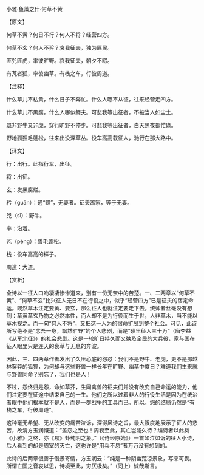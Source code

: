 

小雅·鱼藻之什·何草不黄

【原文】

何草不黄？何日不行？何人不将？经营四方。

何草不玄？何人不矜？哀我征夫，独为匪民。

匪兕匪虎，率彼旷野。哀我征夫，朝夕不暇。

有芃者狐，率彼幽草。有栈之车，行彼周道。

【注释】

什么草儿不枯黄，什么日子不奔忙。什么人哪不从征，往来经营走四方。

什么草儿不黑腐，什么人哪似鳏夫。可悲我等出征者，不被当人如尘土。

既非野牛又非虎，穿行旷野不停步。可悲我等出征者，白天黑夜都忙碌。

野地狐狸毛蓬松，往来出没深草丛。役车高高载征人，驰行在那大路中。

【译文】

行：出行。此指行军，出征。

将：出征。

玄：发黑腐烂。

矜（guān）：通“鳏”，无妻者。征夫离家，等于无妻。

兕（sì）：野牛。

率：沿着。

芃（péng）：兽毛蓬松。

栈：役车高高的样子。

周道：大道。

【赏析】

全诗以一征人口吻凄凄惨惨道来，别有一份无奈中的苦楚。一、二两章以“何草不黄”、“何草不玄”比兴征人无日不在行役之中，似乎“经营四方”已是征夫的宿定命运。既然草木注定要黄、要玄，那么征人也就注定要走下去。统帅者丝毫没有想到：草黄草玄乃物之必然本性，而人却不是为行役而生于世，人非草木，当不能以草木视之。而一句“何人不将”，又把这一人为的宿命扩展到整个社会。可见，此诗所写绝不是“念吾一身，飘然旷野”的个人悲剧，而是“碛里征人三十万”（唐李益《从军北征》）的社会悲剧。这是一轮旷日持久而又殃及全民的大兵役，家与国在征人眼里只是连天的衰草与无息的奔波。

因此，三、四两章作者发出了久压心底的怨怼：我们不是野牛、老虎，更不是那越林穿莽的狐狸，为何却与这些野兽一样长年在旷野、幽草中度日？难道我们生来就与野兽同命？别忘了，我们也是人！

不过，怨终归是怨，命如草芥，生同禽兽的征夫们并没有改变自己命运的能力，他们注定要在征途中结束自己的一生。他们之所以过着非人的行役生活是因为在统治者眼中他们根本就不是人，而是一群战争的工具而已。所以，怨的结局仍然是“有栈之车，行彼周道”。

这种毫无希望、无从改变的痛苦泣诉，深得风诗之旨，最大限度地展示了征人的悲苦，故清方玉润慨道：“盖怨之至也！周衰至此，其亡岂能久待？编诗者以此奠《小雅》之终，亦《易》卦纯阴之象。”（《诗经原始》）一首如泣如诉的征人小诗，后人看到的却是周室的灭亡，这也许是“用兵不息”者万万没有想到的。

此诗的后两章很善于借景寄情，方玉润云：“纯是一种阴幽荒凉景象，写来可畏。所谓亡国之音哀以思，诗境至此，穷仄极矣。”（同上）诚哉斯言。

